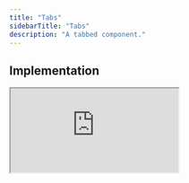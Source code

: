 ```yaml
---
title: "Tabs"
sidebarTitle: "Tabs"
description: "A tabbed component."
---
```


## Implementation

<iframe
  src="https://codesandbox.io/embed/kit-tabs-489vn8?autoresize=1&hidedevtools=1&hidenavigation=1&fontsize=10&view=preview&theme=light"
  style={{
    width: "100%",
    height: "320px",
    border: "2px solid #EAFF97",
    borderRadius: "12px",
    overflow: "hidden",
  }}
  title="Button-0.2.1"
  allow="accelerometer; ambient-light-sensor; camera; encrypted-media; geolocation; gyroscope; hid; microphone; midi; payment; usb; vr; xr-spatial-tracking"
  sandbox="allow-forms allow-modals allow-popups allow-presentation allow-same-origin allow-scripts"
/>

[![Edit switch-v0.2.1](https://codesandbox.io/static/img/play-codesandbox.svg)](https://codesandbox.io/embed/kit-tabs-489vn8?autoresize=1&hidedevtools=1&hidenavigation=1&fontsize=10&view=preview&theme=light)

## Example Code

```tsx tabs.tsx
import { Tabs, TabsList, TabsTrigger, TabsContent } from "atlr.kit";

const App = () => {
  return (
    <Tabs {...args}>
      <TabsList aria-label="tabs example" border={false}>
        <TabsTrigger value={"tab1"} border={false}>
          Tab One
        </TabsTrigger>
        <TabsTrigger value={"tab2"} border={false}>
          Tab Two
        </TabsTrigger>
        <TabsTrigger value={"tab3"} border={false}>
          Tab Three
        </TabsTrigger>
      </TabsList>

      <TabsContent value={"tab1"} align={"left"} border={false}>
        Commodo est adipisicing nulla ad eu veniam.
      </TabsContent>

      <TabsContent value={"tab2"} align={"left"} border={false}>
        Excepteur sit elit ipsum deserunt cupidatat quis eu officia exercitation
        minim dolore amet sunt.
      </TabsContent>

      <TabsContent value={"tab3"} align={"left"} border={false}>
        Eiusmod eiusmod sunt pariatur ut reprehenderit Lorem in reprehenderit
        eiusmod eiusmod ullamco voluptate velit dolor.
      </TabsContent>
    </Tabs>
  );
};
```

## Props

| Prop            | Type                                    | Default |
| --------------- | --------------------------------------- | ------- |
| `asChild`       | `boolean`                               | `false` |
| `value`         | `string`                                | -       |
| `defaultValue`  | `string`                                | -       |
| `onValueChange` | `function`                              | -       |
| `orientation`   | `"horizontal" : "vertical" : undefined` | -       |
| `defaultValue`  | `string`                                | -       |
